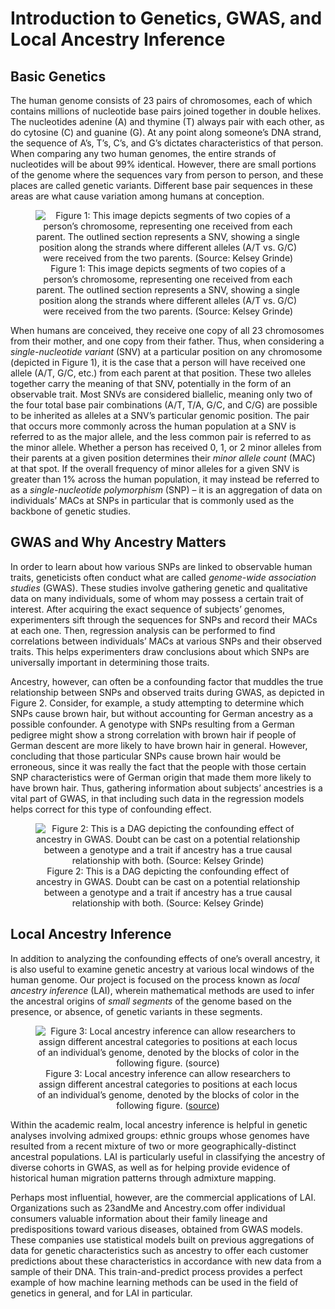 # Introduction to Genetics, GWAS, and Local Ancestry Inference

## Basic Genetics

The human genome consists of 23 pairs of chromosomes, each of which contains millions of nucleotide base pairs joined together in double helixes. The nucleotides adenine (A) and thymine (T) always pair with each other, as do cytosine (C) and guanine (G). At any point along someone’s DNA strand, the sequence of A’s, T’s, C’s, and G’s dictates characteristics of that person. When comparing any two human genomes, the entire strands of nucleotides will be about 99% identical. However, there are small portions of the genome where the sequences vary from person to person, and these places are called genetic variants. Different base pair sequences in these areas are what cause variation among humans at conception.

<center>

![Figure 1: This image depicts segments of two copies of a person’s chromosome, representing one received from each parent. The outlined section represents a SNV, showing a single position along the strands where different alleles (A/T vs. G/C) were received from the two parents. (Source: Kelsey Grinde) ](./figures/fig1.png)

</center>

When humans are conceived, they receive one copy of all 23 chromosomes from their mother, and one copy from their father. Thus, when considering a *single-nucleotide variant* (SNV) at a particular position on any chromosome (depicted in Figure 1), it is the case that a person will have received one allele (A/T, G/C, etc.) from each parent at that position. These two alleles together carry the meaning of that SNV, potentially in the form of an observable trait. Most SNVs are considered biallelic, meaning only two of the four total base pair combinations (A/T, T/A, G/C, and C/G) are possible to be inherited as alleles at a SNV’s particular genomic position. The pair that occurs more commonly across the human population at a SNV is referred to as the major allele, and the less common pair is referred to as the minor allele. Whether a person has received 0, 1, or 2 minor alleles from their parents at a given position determines their *minor allele count* (MAC) at that spot. If the overall frequency of minor alleles for a given SNV is greater than 1% across the human population, it may instead be referred to as a *single-nucleotide polymorphism* (SNP) --  it is an aggregation of data on individuals’ MACs at SNPs in particular that is commonly used as the backbone of genetic studies.

## GWAS and Why Ancestry Matters

In order to learn about how various SNPs are linked to observable human traits, geneticists often conduct what are called *genome-wide association studies* (GWAS). These studies involve gathering genetic and qualitative data on many individuals, some of whom may possess a certain trait of interest. After acquiring the exact sequence of subjects’ genomes, experimenters sift through the sequences for SNPs and record their MACs at each one. Then, regression analysis can be performed to find correlations between individuals’ MACs at various SNPs and their observed traits. This helps experimenters draw conclusions about which SNPs are universally important in determining those traits.

Ancestry, however, can often be a confounding factor that muddles the true relationship between SNPs and observed traits during GWAS, as depicted in Figure 2. Consider, for example, a study attempting to determine which SNPs cause brown hair, but without accounting for German ancestry as a possible confounder. A genotype with SNPs resulting from a German pedigree might show a strong correlation with brown hair if people of German descent are more likely to have brown hair in general. However, concluding that those particular SNPs cause brown hair would be erroneous, since it was really the fact that the people with those certain SNP characteristics were of German origin that made them more likely to have brown hair. Thus, gathering information about subjects’ ancestries is a vital part of GWAS, in that including such data in the regression models helps correct for this type of confounding effect.

<center>

![Figure 2: This is a DAG depicting the confounding effect of ancestry in GWAS. Doubt can be cast on a potential relationship between a genotype and a trait if ancestry has a true causal relationship with both. (Source: Kelsey Grinde)](./figures/fig2.png)

</center>

## Local Ancestry Inference

In addition to analyzing the confounding effects of one's overall ancestry, it is also useful to examine genetic ancestry at various local windows of the human genome. Our project is focused on the process known as *local ancestry inference* (LAI), wherein mathematical methods are used to infer the ancestral origins of *small segments* of the genome based on the presence, or absence, of genetic variants in these segments.
 

<center>

![Figure 3: Local ancestry inference can allow researchers to assign different ancestral categories to positions at each locus of an individual's genome, denoted by the blocks of color in the following figure. ([source](https://www.google.com/url?sa=i&url=https%3A%2F%2Fgnomad.broadinstitute.org%2Fnews%2F2021-12-local-ancestry-inference-for-latino-admixed-american-samples-in-gnomad%2F&psig=AOvVaw3TFkKc1H0V9xsLOj6gGuQh&ust=1671848748444000&source=images&cd=vfe&ved=0CBAQjhxqFwoTCKjhhYzYjvwCFQAAAAAdAAAAABAD)) ](./figures/fig3.png)

</center>

Within the academic realm, local ancestry inference is helpful in genetic analyses involving admixed groups: ethnic groups whose genomes have resulted from a recent mixture of two or more geographically-distinct ancestral populations. LAI is particularly useful in classifying the ancestry of diverse cohorts in GWAS, as well as for helping provide evidence of historical human migration patterns through admixture mapping.

Perhaps most influential, however, are the commercial applications of LAI. Organizations such as 23andMe and Ancestry.com offer individual consumers valuable information about their family lineage and predispositions toward various diseases, obtained from GWAS models. These companies use statistical models built on previous aggregations of data for genetic characteristics such as ancestry to offer each customer predictions about these characteristics in accordance with new data from a sample of their DNA. This train-and-predict process provides a perfect example of how machine learning methods can be used in the field of genetics in general, and for LAI in particular. 










